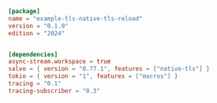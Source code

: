 ```toml  title="tls-native-tls-reload/Cargo.toml"
[package]
name = "example-tls-native-tls-reload"
version = "0.1.0"
edition = "2024"


[dependencies]
async-stream.workspace = true
salvo = { version = "0.77.1", features = ["native-tls"] }
tokio = { version = "1", features = ["macros"] }
tracing = "0.1"
tracing-subscriber = "0.3"

```